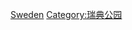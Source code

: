 {{Commonscat|Amusement parks in Sweden}}

[[Category:各国主题公园|Sweden]]
[[Category:瑞典公园|Category:瑞典公园]]